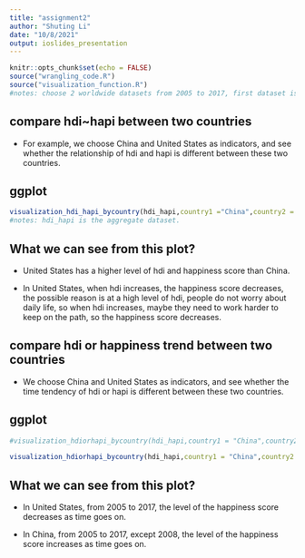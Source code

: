 ```yaml
---
title: "assignment2"
author: "Shuting Li"
date: "10/8/2021"
output: ioslides_presentation
---
```


```r
knitr::opts_chunk$set(echo = FALSE)
source("wrangling_code.R")
source("visualization_function.R")
#notes: choose 2 worldwide datasets from 2005 to 2017, first dataset is about hdi (human development index), second dataset is about hapi (happiness score).
```

## compare hdi~hapi between two countries

- For example, we choose China and United States as indicators, and see whether the relationship of hdi and hapi is different between these two countries. 

## ggplot
```r
visualization_hdi_hapi_bycountry(hdi_hapi,country1 ="China",country2 = "United States")
#notes: hdi_hapi is the aggregate dataset.
```

## What we can see from this plot?

- United States has a higher level of hdi and happiness score than China.

- In United States, when hdi increases, the happiness score decreases, the possible reason is at a high level of hdi, people do not worry about daily life, so when hdi increases, maybe they need to work harder to keep on the path, so the happiness score decreases.

## compare hdi or happiness trend between two countries

- We choose China and United States as indicators, and see whether the time tendency of hdi or hapi is different between these two countries. 

## ggplot
```r
#visualization_hdiorhapi_bycountry(hdi_hapi,country1 = "China",country2 = "United States",outcome="hdi")

visualization_hdiorhapi_bycountry(hdi_hapi,country1 = "China",country2 = "United States",outcome="hapi")
```

## What we can see from this plot?

- In United States, from 2005 to 2017, the level of the happiness score decreases as time goes on.

- In China, from 2005 to 2017, except 2008, the level of the happiness score increases as time goes on.
